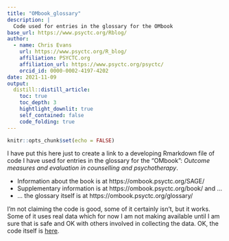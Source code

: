 ```yaml
---
title: "OMbook_glossary"
description: |
  Code used for entries in the glossary for the OMbook
base_url: https://www.psyctc.org/Rblog/
author:
  - name: Chris Evans
    url: https://www.psyctc.org/R_blog/
    affiliation: PSYCTC.org
    affiliation_url: https://www.psyctc.org/psyctc/
    orcid_id: 0000-0002-4197-4202
date: 2021-11-09
output:
  distill::distill_article:
    toc: true
    toc_depth: 3
    hightlight_downlit: true
    self_contained: false
    code_folding: true
---
```



```r
knitr::opts_chunk$set(echo = FALSE)
```

I have put this here just to create a link to a developing Rmarkdown file of code I have used for entries in the glossary for the "OMbook": *Outcome measures and evaluation in counselling and psychotherapy*.  

* Information about the book is at https://ombook.psyctc.org/SAGE/
* Supplementary information is at https://ombook.psyctc.org/book/ and ...
* ... the glossary itself is at https://ombook.psyctc.org/glossary/

I'm not claiming the code is good, some of it certainly isn't, but it works.  Some of it uses real data which for now I am not making available until I am sure that is safe and OK with others involved in collecting the data.  OK, the code itself is [here](https://www.psyctc.org/Rblog/_posts/2021-11-09-ombookglossary/OMbook_glossary.Rmd).
